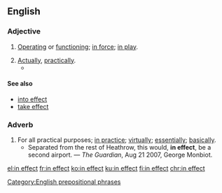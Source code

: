 ==English==

===Adjective===
{{en-adj|head=[[in]] [[effect]]|-}}

# [[operate|Operating]] or [[function]]ing; [[in force]]; [[in play]].
#: {{usex|Until the new guidelines come out, the old rules are still '''in effect'''.|lang=en}}
# [[actually|Actually]], [[practically]].
#* {{quote-magazine|date=2013-06-22|volume=407|issue=8841|page=68|magazine={{w|The Economist}}
|title=[http://www.economist.com/news/finance-and-economics/21579860-g8-pledges-tackle-three-ts-t-time T time]
|passage=Yet in “Through a Latte, Darkly”, a new study of how Starbucks has largely avoided paying tax in Britain, Edward Kleinbard [&hellip;] shows that current tax rules make it easy for all sorts of firms to generate what he calls “stateless income”: [&hellip;]. In Starbucks’s case, the firm has '''in effect''' turned the process of making an expensive cup of coffee into intellectual property.}}

====See also====
* [[into effect]]
* [[take effect]]

===Adverb===
{{en-adv|head=[[in]] [[effect]]|-}}

# For all practical purposes; [[in practice]]; [[virtually]]; [[essentially]]; [[basically]].
#* Separated from the rest of Heathrow, this would, '''in effect''', be a second airport. — ''The Guardian'', Aug 21 2007, George Monbiot.

[[Category:English prepositional phrases]]

[[el:in effect]]
[[fr:in effect]]
[[ko:in effect]]
[[ku:in effect]]
[[fi:in effect]]
[[chr:in effect]]